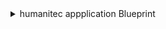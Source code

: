 <details>
<summary>humanitec appplication Blueprint</summary>

```json showLineNumbers
{
  "identifier": "humanitecApplication",
  "description": "This blueprint represents an application in Humanitec.",
  "title": "Humanitec Application",
  "icon": "Microservice",
  "schema": {
    "properties": {
      "createdAt": {
        "type": "string",
        "format": "date-time",
        "title": "Creation Date",
        "description": "The date and time when the application was created."
      }
    },
    "required": []
  },
  "mirrorProperties": {},
  "calculationProperties": {},
  "aggregationProperties": {},
  "relations": {}
}
```
</details>